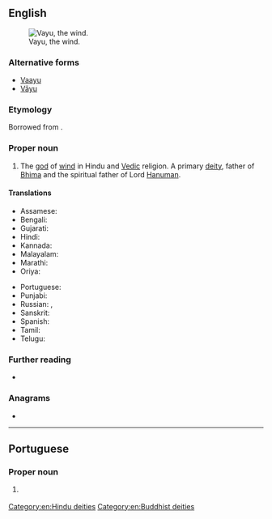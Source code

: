 {{also|Vāyu}}
==English==
[[Image:Vayu.jpg|thumb|Vayu, the wind.]]

===Alternative forms===
* [[Vaayu]]
* [[Vāyu]]

===Etymology===
Borrowed from {{bor|en|sa|वायु|tr=Vāyú}}.

===Proper noun===
{{en-proper noun}}

# {{lb|en|Hinduism}} The [[god]] of [[wind]] in Hindu and [[Vedic]] religion. A primary [[deity]], father of [[Bhima]] and the spiritual father of Lord [[Hanuman]].

====Translations====
{{trans-top|god of wind in Hinduism}}
* Assamese: {{t|as|বায়ু|tr=baẏu|sc=Beng}}
* Bengali: {{t|bn|বায়ু|tr=baẏu|sc=Beng}}
* Gujarati: {{t-needed|gu}}
* Hindi: {{t+|hi|वायु|m|tr=vāyu|sc=Deva}}
* Kannada: {{t+|kn|ವಾಯು|sc=Knda}}
* Malayalam: {{t+|ml|വായു|sc=Mlym}}
* Marathi: {{t|mr|वायु|m|tr=vāyu|sc=Deva}}
* Oriya: {{t+|or|ବାୟୁ|tr=bāẏu|sc=Orya}}
{{trans-mid}}
* Portuguese: {{t|pt|Vayu|m}}
* Punjabi: {{t-needed|pa}}
* Russian: {{t|ru|Ваю́|m}}, {{t|ru|Вайю́|m}}
* Sanskrit: {{t+|sa|वायु|tr=Vāyú}}
* Spanish: {{t|es|Vāyu}}
* Tamil: {{t+|ta|வாயு|sc=Taml}}
* Telugu: {{t-check|te|[[వాయువు]] [[వాయుదేవుడు]] [[వాయుదేవత]]|sc=Telu}} <!-- was "[[వాయువు]] [[వాయుదేవుడు]] [[వాయుదేవత]]" - assumed sum-of-parts; if an idiom, remove the wikilinks to the individual words. see [[User:Kephir/gadgets/xte#Translation_fixing]] -->
{{trans-bottom}}

===Further reading===
* {{pedialite}}

===Anagrams===
* {{anagrams|en|a=auvy|Yuva}}

[[Category:en:Hindu deities]]
[[Category:en:Buddhist deities]]

----

==Portuguese==

===Proper noun===
{{pt-proper noun|m}}

# {{lb|pt|Hinduism}} {{l|en|Vayu}} {{gloss|god of wind in Hinduism}}